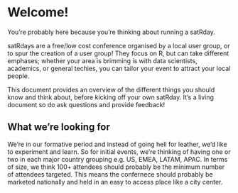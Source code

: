 # Welcome!
You're probably here because you're thinking about running a satRday. 

satRdays are a free/low cost conference organised by a local user group, or to spur the creation of a user group! They focus on R, but can take different emphases; whether your area is brimming is with data scientists, academics, or general techies, you can tailor your event to attract your local people.

This document provides an overview of the different things you should know and think about, before kicking off your own satRday. It's a living document so do ask questions and provide feedback!

## What we're looking for
We're in our formative period and instead of going hell for leather, we'd like to experiment and learn. So for initial events, we're thinking of having one or two in each major country grouping e.g. US, EMEA, LATAM, APAC. In terms of size, we think 100+ attendees should probably be the minimum number of attendees targeted. This means the confernece should probably be marketed nationally and held in an easy to access place like a city center.
